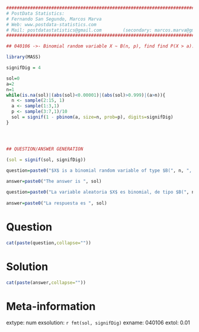 
```r

################################################################################
# PostData Statistics: 
# Fernando San Segundo, Marcos Marva
# Web: www.postdata-statistics.com
# Mail: postdatastatistics@gmail.com        (secondary: marcos.marva@gmail.es)
################################################################################

## 040106 ->- Binomial random variable X ~ B(n, p), find find P(X > a). 
```


```r
library(MASS)

signifDig = 4

sol=0
a=2
n=1
while(is.na(sol)|(abs(sol)<0.00001)|(abs(sol)>0.999)|(a>n)){
  n <- sample(2:15, 1)
  a <- sample(1:3,1)
  p <- sample(3:7,1)/10
  sol = signif(1 - pbinom(a, size=n, prob=p), digits=signifDig)
}




## QUESTION/ANSWER GENERATION

(sol = signif(sol, signifDig))

```


```r
question=paste0("$X$ is a binomial random variable of type $B(", n, ", ", p,")$. Find the probability $$P(X >  ", a,").$$ Use  ", signifDig, " significant digits in your answer.")
  
answer=paste0("The answer is ", sol)

```


```r
question=paste0("La variable aleatoria $X$ es binomial, de tipo $B(", n, ", ", p,")$. Calcula la probabilidad $$P(X >  ", a,").$$ Escribe tu respuesta con ", signifDig, " cifras significativas." )
  
answer=paste0("La respuesta es ", sol)

```


Question
========

```r
cat(paste(question,collapse=""))
```


Solution
=========

```r
cat(paste(answer,collapse=""))
```

Meta-information
================
extype: num
exsolution: `r fmt(sol, signifDig)`
exname: 040106
extol: 0.01


